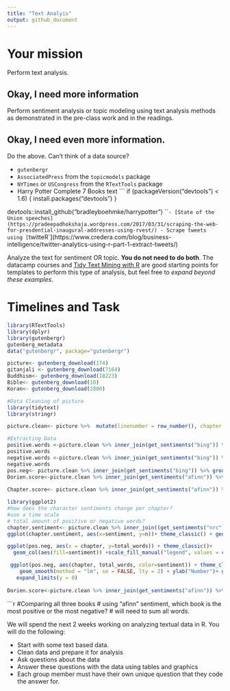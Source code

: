 ```yaml
---
title: "Text Analyis"
output: github_document
---
```





# Your mission

Perform text analysis.

## Okay, I need more information

Perform sentiment analysis or topic modeling using text analysis methods as demonstrated in the pre-class work and in the readings.

## Okay, I need even more information.

Do the above. Can't think of a data source?

- `gutenbergr`
- `AssociatedPress` from the `topicmodels` package
- `NYTimes` or `USCongress` from the `RTextTools` package
- Harry Potter Complete 7 Books text
    ```
    if (packageVersion("devtools") < 1.6) {
  install.packages("devtools")
}

devtools::install_github("bradleyboehmke/harrypotter")
    ```
- [State of the Union speeches](https://pradeepadhokshaja.wordpress.com/2017/03/31/scraping-the-web-for-presdential-inaugural-addresses-using-rvest/)
- Scrape tweets using [`twitteR`](https://www.credera.com/blog/business-intelligence/twitter-analytics-using-r-part-1-extract-tweets/)

Analyze the text for sentiment OR topic. **You do not need to do both**. The datacamp courses and [Tidy Text Mining with R](http://tidytextmining.com/) are good starting points for templates to perform this type of analysis, but feel free to *expand beyond these examples*.

# Timelines and Task

```r
library(RTextTools)
library(dplyr)
library(gutenbergr)
gutenberg_metadata
data("gutenbergr", package="gutenbergr")

picture<- gutenberg_download(174)
gitanjali <- gutenberg_download(7164)
Buddhism<- gutenberg_download(18223)
Bible<- gutenberg_download(10)
Koran<- gutenberg_download(2800)
```

```r
#Data Cleaning of picture
library(tidytext)
library(stringr)

picture.clean<- picture %>%  mutate(linenumber = row_number(), chapter = cumsum(str_detect(text, regex("chapter [\\divxlc]", ignore_case = TRUE)))) %>% filter(chapter >0) %>% unnest_tokens(word, text)
```

```r
#Extracting Data
positive.words <-picture.clean %>% inner_join(get_sentiments("bing")) %>% filter(sentiment=="positive") %>% group_by(chapter) %>% top_n(10, word)
positive.words
negative.words <-picture.clean %>% inner_join(get_sentiments("bing")) %>% filter(sentiment=="negative") %>% group_by(chapter) %>% top_n(10, word)
negative.words
pos.neg<- picture.clean %>% inner_join(get_sentiments("bing")) %>% group_by(chapter) %>% count(chapter, sentiment) %>% rename(total_words=n)
Dorien.score<-picture.clean %>% inner_join(get_sentiments("afinn")) %>% mutate(total= sum(score)) %>% summarize(score_per_word=sum(score)/nrow(picture.clean))
                                                                                                                
Chapter.score<- picture.clean %>% inner_join(get_sentiments("afinn")) %>% group_by(chapter) %>% summarise(chapter.score=sum(score)) 
```

```r
library(ggplot2)
#how does the character sentiments change per chapter? 
#use a time scale
# total amount of positive or negative words?
chapter.sentiment<- picture.clean %>% inner_join((get_sentiments("nrc"))) %>% group_by(chapter)%>% count(sentiment)
ggplot(chapter.sentiment, aes(x=sentiment, y=n))+ theme_classic() + geom_point(aes(color=sentiment), show.legend = F)+ggtitle("Top 10 Sentiment per Chapter \nThe Portrait of Dorian Grey") + ylab("Number")

ggplot(pos.neg, aes(x = chapter, y=total_words)) + theme_classic()+
  geom_col(aes(fill=sentiment)) +scale_fill_manual("legend", values = c("goldenrod3","cadetblue")) + ggtitle("Overall Chapter Sentiments") +ylab("Word Count")

 ggplot(pos.neg, aes(chapter, total_words, color=sentiment)) + theme_classic()+geom_line(size = 1.5) +
    geom_smooth(method = "lm", se = FALSE, lty = 2) + ylab("Number")+ ggtitle("Dichotomized Sentiment Per Chapter")+
   expand_limits(y = 0)
 
Dorien.score<-picture.clean %>% inner_join(get_sentiments("afinn")) %>% summarize(score_per_word=sum(score)/nrow(Bible1))

```

```r
#Comparing all three books
# using "afinn" sentiment, which book is the most positive or the most negative?
# will need to sum all words. 

We will spend the next 2 weeks working on analyzing textual data in R. You will do the following:

- Start with some text based data.
- Clean data and prepare it for analysis
- Ask questions about the data
- Answer these questions with the data using tables and graphics
- Each group member must have their own unique question that they code the answer for. 

